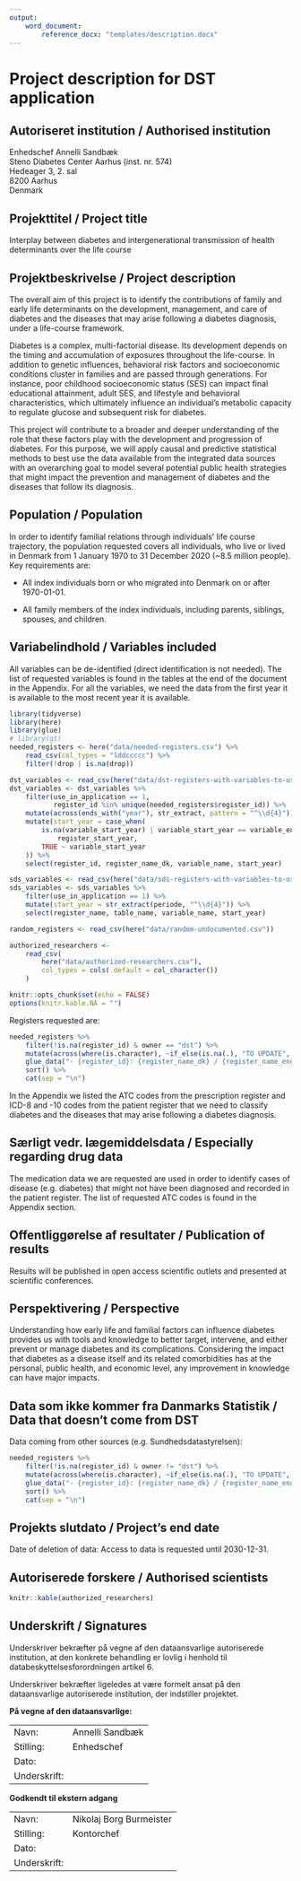 ```yaml
---
output: 
    word_document: 
        reference_docx: "templates/description.docx"
---
```


# Project description for DST application

## Autoriseret institution / Authorised institution

Enhedschef Annelli Sandbæk  
Steno Diabetes Center Aarhus (inst. nr. 574)  
Hedeager 3, 2. sal  
8200 Aarhus  
Denmark  

## Projekttitel / Project title

Interplay between diabetes and intergenerational transmission of health determinants over the life course

## Projektbeskrivelse / Project description

The overall aim of this project is to identify the contributions of family and
early life determinants on the development, management, and care of diabetes and
the diseases that may arise following a diabetes diagnosis, under a life-course
framework.

Diabetes is a complex, multi-factorial disease. Its development depends on the
timing and accumulation of exposures throughout the life-course. In addition to
genetic influences, behavioral risk factors and socioeconomic conditions cluster
in families and are passed through generations. For instance, poor childhood
socioeconomic status (SES) can impact final educational attainment, adult SES,
and lifestyle and behavioral characteristics, which ultimately influence an
individual's metabolic capacity to regulate glucose and subsequent risk for
diabetes.

This project will contribute to a broader and deeper understanding of the role
that these factors play with the development and progression of diabetes. For
this purpose, we will apply causal and predictive statistical methods to best
use the data available from the integrated data sources with an overarching goal
to model several potential public health strategies that might impact the
prevention and management of diabetes and the diseases that follow its
diagnosis. 

<!-- A key feature to this project is the integration of external data -->
<!-- sources, such as longitudinal cohort studies, with the register data. -->

## Population / Population

In order to identify familial relations through individuals' life course trajectory,
the population requested covers all individuals, who live or lived in Denmark 
from 1 January 1970 to 31 December 2020 (~8.5 million people). Key requirements are:

- All index individuals born or who migrated into Denmark on or after 1970-01-01.

- All family members of the index individuals, including parents, siblings,
spouses, and children.

## Variabelindhold / Variables included

All variables can be de-identified (direct identification is not needed). The
list of requested variables is found in the tables at the end of the document in 
the Appendix. For all the variables, we need the data from the first year it is
available to the most recent year it is available. 

```r
library(tidyverse)
library(here)
library(glue)
# library(gt)
needed_registers <- here("data/needed-registers.csv") %>% 
    read_csv(col_types = "lddccccc") %>% 
    filter(!drop | is.na(drop))

dst_variables <- read_csv(here("data/dst-registers-with-variables-to-use.csv"))
dst_variables <- dst_variables %>%
    filter(use_in_application == 1,
           register_id %in% unique(needed_registers$register_id)) %>% 
    mutate(across(ends_with("year"), str_extract, pattern = "^\\d{4}")) %>% 
    mutate(start_year = case_when(
        is.na(variable_start_year) | variable_start_year == variable_end_year ~
            register_start_year,
        TRUE ~ variable_start_year
    )) %>% 
    select(register_id, register_name_dk, variable_name, start_year)

sds_variables <- read_csv(here("data/sds-registers-with-variables-to-use.csv"))
sds_variables <- sds_variables %>% 
    filter(use_in_application == 1) %>% 
    mutate(start_year = str_extract(periode, "^\\d{4}")) %>% 
    select(register_name, table_name, variable_name, start_year)

random_registers <- read_csv(here("data/random-undocumented.csv"))

authorized_researchers <-
    read_csv(
        here("data/authorized-researchers.csv"),
        col_types = cols(.default = col_character())
    )

knitr::opts_chunk$set(echo = FALSE)
options(knitr.kable.NA = "")
```

Registers requested are:

```r
needed_registers %>% 
    filter(!is.na(register_id) & owner == "dst") %>% 
    mutate(across(where(is.character), ~if_else(is.na(.), "TO UPDATE", .))) %>% 
    glue_data("- {register_id}: {register_name_dk} / {register_name_english}") %>% 
    sort() %>% 
    cat(sep = "\n")
```

In the Appendix we listed the ATC codes from the prescription register and ICD-8
and -10 codes from the patient register that we need to classify diabetes 
and the diseases that may arise following a diabetes diagnosis.

<!-- Please also include information on external data or own survey data if such -->
<!-- data is part of the project. In such cases please include approval from the -->
<!-- Danish Protection Agency. -->

## Særligt vedr. lægemiddelsdata / Especially regarding drug data 

The medication data we are requested are used in order to identify cases of disease
(e.g. diabetes) that might not have been diagnosed and recorded in the patient register.
The list of requested ATC codes is found in the Appendix section.

<!--
Only to be filled in if the project is to use drug data. Research projects that
must use data from the Medicines Database must be approved by the Danish Health
and Medicines Authority. The approval process takes place via a contact person
in Forskningsservice. Drug data may only be used for the purpose described in
this project setting. If drug data is to be used for other purposes, a renewed
approval from the Danish Health and Medicines Authority is required.
-->

## Offentliggørelse af resultater / Publication of results

Results will be published in open access scientific outlets and presented at
scientific conferences.

## Perspektivering / Perspective

Understanding how early life and familial factors can influence diabetes provides
us with tools and knowledge to better target, intervene, and either
prevent or manage diabetes and its complications. Considering the impact that
diabetes as a disease itself and its related comorbidities has at the personal,
public health, and economic level, any improvement in knowledge can have major 
impacts.

<!-- A description of what knowledge of societal relevance this study can contribute. -->

## Data som ikke kommer fra Danmarks Statistik / Data that doesn't come from DST

Data coming from other sources (e.g. Sundhedsdatastyrelsen):

<!--
List cohorts:

- Diet, Cancer, and Health study. Next Generation Study
- ADDITION, ADDITION-PRO cohort studies
    - Some ideas: Family characteristics and diabetes control.
- Inter99
- CORE Trial (Check your health study. This is a household intervention)
- The Danish National Health survey (2010, 2013 and 2017)
    - See: https://www.danishhealthdata.com/find-health-data/Danskernes-sundhed Data
    administrator: National Institute of Public Health, SDU, application here:
    http://www.danskernessundhed.dk/Spoergeskema
-->
    
```r
needed_registers %>% 
    filter(!is.na(register_id) & owner != "dst") %>% 
    mutate(across(where(is.character), ~if_else(is.na(.), "TO UPDATE", .))) %>% 
    glue_data("- {register_id}: {register_name_dk} / {register_name_english}") %>% 
    sort() %>% 
    cat(sep = "\n")
```

## Projekts slutdato / Project's end date

Date of deletion of data: Access to data is requested until 2030-12-31.

## Autoriserede forskere / Authorised scientists

```r
knitr::kable(authorized_researchers)
```

## Underskrift / Signatures

Underskriver bekræfter på vegne af den dataansvarlige autoriserede institution,
at den konkrete behandling er lovlig i henhold til databeskyttelsesforordningen
artikel 6.

Underskriver bekræfter ligeledes at være formelt ansat på den dataansvarlige
autoriserede institution, der indstiller projektet.

**På vegne af den dataansvarlige:**

| | |
|--|--|
|Navn: |Annelli Sandbæk|
|Stilling: |Enhedschef|
|Dato: | |
|Underskrift:| |

**Godkendt til ekstern adgang**

| | |
|--|--|
|Navn: | Nikolaj Borg Burmeister |
|Stilling: | Kontorchef |
|Dato: | |
|Underskrift:| |
